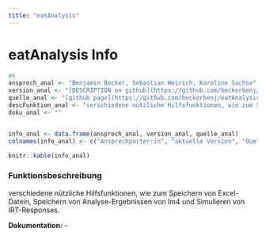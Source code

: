 ```yaml
---
title: "eatAnalysis"
---
```


# eatAnalysis Info

```r
#6
ansprech_anal <- "Benjamin Becker, Sebastian Weirich, Karoline Sachse"
version_anal <- "[DESCRIPTION on github](https://github.com/beckerbenj/eatAnalysis/blob/master/DESCRIPTION)"
quelle_anal <- "[github page](https://github.com/beckerbenj/eatAnalysis)"
descFunktion_anal <- "verschiedene nützliche Hilfsfunktionen, wie zum Speichern von Excel-Datein, Speichern von Analyse-Ergebnissen von lm4 und Simulieren von IRT-Responses."
doku_anal <- ""


info_anal <- data.frame(ansprech_anal, version_anal, quelle_anal)
colnames(info_anal) <- c("Ansprechparter:in", "aktuelle Version", "Quelle")

knitr::kable(info_anal)
```

### Funktionsbeschreibung

verschiedene nützliche Hilfsfunktionen, wie zum Speichern von Excel-Datein, Speichern von Analyse-Ergebnissen von lm4 und Simulieren von IRT-Responses.

**Dokumentation:** -

